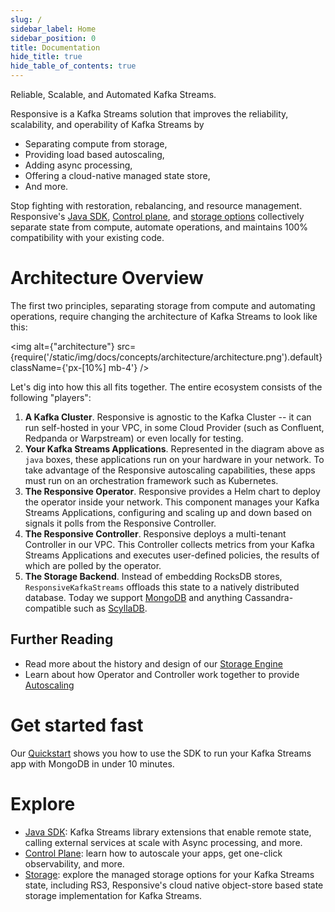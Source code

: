 ```yaml
---
slug: /
sidebar_label: Home
sidebar_position: 0
title: Documentation
hide_title: true
hide_table_of_contents: true
---
```


<div className={'flex flex-col text-center items-center text-4xl font-heading'}>
    Reliable, Scalable, and Automated Kafka Streams<span className={'text-orange-500'}>.</span>
</div>

Responsive is a Kafka Streams solution that improves the reliability, scalability, and operability of Kafka Streams by

* Separating compute from storage,
* Providing load based autoscaling,
* Adding async processing,
* Offering a cloud-native managed state store,
* And more.

Stop fighting with restoration, rebalancing, and resource management. Responsive's [Java SDK](//java-sdk),
[Control plane](/control-plane), and [storage options](/storage) collectively separate state from
compute, automate operations, and maintains 100% compatibility with your existing code.

# Architecture Overview

The first two principles, separating storage from compute and automating operations, require
changing the architecture of Kafka Streams to look like this:

<img
    alt={"architecture"}
    src={require('/static/img/docs/concepts/architecture/architecture.png').default}
    className={'px-[10%] mb-4'} />

Let's dig into how this all fits together. The entire ecosystem consists of the following "players":

1. **A Kafka Cluster**. Responsive is agnostic to the Kafka Cluster -- it can run self-hosted in your VPC,
in some Cloud Provider (such as Confluent, Redpanda or Warpstream) or even locally for testing.
1. **Your Kafka Streams Applications**. Represented in the diagram above as `java` boxes, these applications
run on your hardware in your network. To take advantage of the Responsive autoscaling capabilities,
these apps must run on an orchestration framework such as Kubernetes.
1. **The Responsive Operator**. Responsive provides a Helm chart to deploy the operator inside your network.
This component manages your Kafka Streams Applications, configuring and scaling up and down based
on signals it polls from the Responsive Controller.
1. **The Responsive Controller**. Responsive deploys a multi-tenant Controller in our VPC. This Controller
collects metrics from your Kafka Streams Applications and executes user-defined policies, the results of
which are polled by the operator.
1. **The Storage Backend**. Instead of embedding RocksDB stores, `ResponsiveKafkaStreams` offloads this
state to a natively distributed database. Today we support [MongoDB](https://www.mongodb.com/) and
anything Cassandra-compatible such as [ScyllaDB](https://www.scylladb.com/).

## Further Reading

- Read more about the history and design of our [Storage Engine](/storage)
- Learn about how Operator and Controller work together to provide [Autoscaling](/control-plane)


# Get started fast

Our [Quickstart](/java-sdk/migrate) shows you how to use the SDK to run your Kafka Streams app with MongoDB
in under 10 minutes.

# Explore

* [Java SDK](/java-sdk): Kafka Streams library extensions that enable remote state,
 calling external services at scale with Async processing, and more.
* [Control Plane](/control-plane): learn how to autoscale your apps, get one-click observability, and more.
* [Storage](/storage): explore the managed storage options for your Kafka Streams state, including RS3,
Responsive's cloud native object-store based state storage implementation for Kafka Streams.